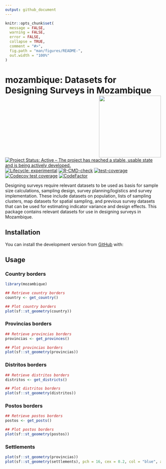 ```yaml
---
output: github_document
---
```


<!-- README.md is generated from README.Rmd. Please edit that file -->

```r
knitr::opts_chunk$set(
  message = FALSE,
  warning = FALSE,
  error = FALSE,
  collapse = TRUE,
  comment = "#>",
  fig.path = "man/figures/README-",
  out.width = "100%"
)
```

# mozambique: Datasets for Designing Surveys in Mozambique <img src="man/figures/logo.svg" width="200px" align="right"/>

<!-- badges: start -->
[![Project Status: Active – The project has reached a stable, usable state and is being actively developed.](https://www.repostatus.org/badges/latest/active.svg)](https://www.repostatus.org/#active)
[![Lifecycle: experimental](https://img.shields.io/badge/lifecycle-experimental-orange.svg)](https://www.tidyverse.org/lifecycle/#experimental)
[![R-CMD-check](https://github.com/spatialworks/mozambique/workflows/R-CMD-check/badge.svg)](https://github.com/spatialworks/mozambique/actions)
[![test-coverage](https://github.com/spatialworks/mozambique/actions/workflows/test-coverage.yaml/badge.svg)](https://github.com/spatialworks/mozambique/actions/workflows/test-coverage.yaml)
[![Codecov test coverage](https://codecov.io/gh/spatialworks/mozambique/branch/master/graph/badge.svg)](https://app.codecov.io/gh/spatialworks/mozambique?branch=master)
[![CodeFactor](https://www.codefactor.io/repository/github/spatialworks/mozambique/badge)](https://www.codefactor.io/repository/github/spatialworks/mozambique)
<!-- badges: end -->

Designing surveys require relevant datasets to be used as basis for sample size calculations, sampling design, survey planning/logistics and survey implementation. These include datasets on population, lists of sampling clusters, map datasets for spatial sampling, and previous survey datasets that can be used for estimating indicator variance and design effects. This package contains relevant datasets for use in designing surveys in Mozambique.

## Installation

You can install the development version from [GitHub](https://github.com/spatialworks/mozambique) with:

## Usage

### Country borders

```r
library(mozambique)

## Retrieve country borders
country <- get_country()

## Plot country borders
plot(sf::st_geometry(country))
```

### Provincias borders

```r
## Retrieve provincias borders
provincias <- get_provinces()

## Plot provincias borders
plot(sf::st_geometry(provincias))
```

### Distritos borders

```r
## Retrieve distritos borders
distritos <- get_districts()

## Plot distritos borders
plot(sf::st_geometry(distritos))
```

### Postos borders

```r
## Retrieve postos borders
postos <- get_posts()

## Plot postos borders
plot(sf::st_geometry(postos))
```

### Settlements

```r
plot(sf::st_geometry(provincias))
plot(sf::st_geometry(settlements), pch = 16, cex = 0.2, col = "blue", add = TRUE)
```
